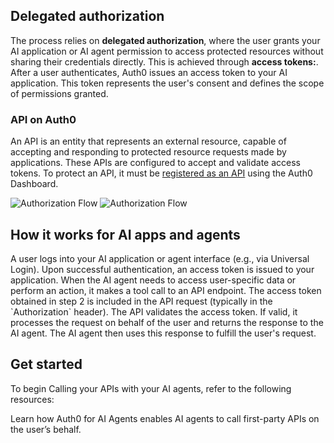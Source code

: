 
## Delegated authorization

The process relies on **delegated authorization**, where the user grants your AI application or AI agent permission to access protected resources without sharing their credentials directly. This is achieved through **access tokens:**. After a user authenticates, Auth0 issues an access token to your AI application. This token represents the user's consent and defines the scope of permissions granted.

### API on Auth0

An API is an entity that represents an external resource, capable of accepting and responding to protected resource requests made by applications. These APIs are configured to accept and validate access tokens. To protect an API, it must be [registered as an API](https://auth0.com/docs/get-started/auth0-overview/set-up-apis) using the Auth0 Dashboard.

<Frame caption="Authorization Flow">
  <img
    className="hidden dark:block"
    src="/img/intro/delegated_authorization_diagram_dark.png"
    alt="Authorization Flow"
  />
  <img
    className="block dark:hidden"
    src="/img/intro/delegated_authorization_diagram_light.png"
    alt="Authorization Flow"
  />
</Frame>

## How it works for AI apps and agents

<Steps>
  <Step title="User authentication">
    A user logs into your AI application or agent interface (e.g., via Universal
    Login).
  </Step>
  <Step title="Access token issuance">
    Upon successful authentication, an access token is issued to your
    application.
  </Step>
  <Step title="AI agent makes a tool call">
    When the AI agent needs to access user-specific data or perform an action,
    it makes a tool call to an API endpoint.
  </Step>
  <Step title="Token forwarding">
    The access token obtained in step 2 is included in the API request
    (typically in the `Authorization` header).
  </Step>
  <Step title="API validation & response">
    The API validates the access token. If valid, it processes the request on
    behalf of the user and returns the response to the AI agent.
  </Step>
  <Step title="AI agent receives and processes the information">
    The AI agent then uses this response to fulfill the user's request.
  </Step>
</Steps>

## Get started

To begin Calling your APIs with your AI agents, refer to the following resources:

<Columns>
  <Card
    title="Calling first-party APIs"
    horizontal
    href="/calling-apis/langgraph/get-started/call-your-apis-on-users-behalf"
  >
    Learn how Auth0 for AI Agents enables AI agents to call first-party APIs on the user’s behalf.
  </Card>
</Columns>

<Panel>
  <OverviewTocs
    sections={[
      {
        title: "Learn more",
        links: [
          { label: "What is Token vault?", href: "https://auth0.com/docs/secure/tokens/token-vault" },
          { label: "What is an API?", href: "https://auth0.com/docs/get-started/apis" },
          { label: "Registering APIs", href: "https://auth0.com/docs/get-started/auth0-overview/set-up-apis" }
        ]
      }
    ]}
  />
</Panel>
